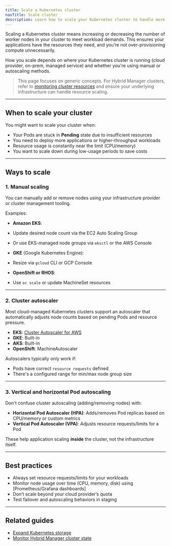 ```yaml
---
title: Scale a Kubernetes cluster
navTitle: Scale cluster
description: Learn how to scale your Kubernetes cluster to handle more workloads or reduce unused resources.
---
```


Scaling a Kubernetes cluster means increasing or decreasing the number of worker nodes in your cluster to meet workload demands. This ensures your applications have the resources they need, and you’re not over-provisioning compute unnecessarily.

How you scale depends on where your Kubernetes cluster is running (cloud provider, on-prem, managed service) and whether you're using manual or autoscaling methods.

> This page focuses on generic concepts. For Hybrid Manager clusters, refer to [monitoring cluster resources](/portal/kubernetes/learn/how-to/hybrid-manager/monitor-hybrid-manager-cluster-state) and ensure your underlying infrastructure can handle resource scaling.

---

## When to scale your cluster

You might want to scale your cluster when:

- Your Pods are stuck in **Pending** state due to insufficient resources
- You need to deploy more applications or higher-throughput workloads
- Resource usage is constantly near the limit (CPU/memory)
- You want to scale down during low-usage periods to save costs

---

## Ways to scale

### 1. Manual scaling

You can manually add or remove nodes using your infrastructure provider or cluster management tooling.

Examples:

- **Amazon EKS**:
- Update desired node count via the EC2 Auto Scaling Group
- Or use EKS-managed node groups via `eksctl` or the AWS Console

- **GKE** (Google Kubernetes Engine):
- Resize via `gcloud` CLI or GCP Console

- **OpenShift or RHOS**:
- Use `oc scale` or update MachineSet resources

---

### 2. Cluster autoscaler

Most cloud-managed Kubernetes clusters support an autoscaler that automatically adjusts node counts based on pending Pods and resource pressure.

- **EKS**: [Cluster Autoscaler for AWS](https://github.com/kubernetes/autoscaler/tree/master/cluster-autoscaler/cloudprovider/aws)
- **GKE**: Built-in
- **AKS**: Built-in
- **OpenShift**: MachineAutoscaler

Autoscalers typically only work if:

- Pods have correct `resource requests` defined
- There's a configured range for min/max node group size

---

### 3. Vertical and horizontal Pod autoscaling

Don't confuse cluster autoscaling (adding/removing nodes) with:

- **Horizontal Pod Autoscaler (HPA)**: Adds/removes Pod replicas based on CPU/memory or custom metrics
- **Vertical Pod Autoscaler (VPA)**: Adjusts resource requests/limits for a Pod

These help application scaling **inside** the cluster, not the infrastructure itself.

---

## Best practices

- Always set resource requests/limits for your workloads
- Monitor node usage over time (CPU, memory, disk) using [Prometheus/Grafana dashboards]
- Don’t scale beyond your cloud provider’s quota
- Test failover and autoscaling behaviors in staging

---

## Related guides

- [Expand Kubernetes storage](/portal/kubernetes/learn/how-to/expand-kubernetes-storage)
- [Monitor Hybrid Manager cluster state](/portal/kubernetes/learn/how-to/hybrid-manager/monitor-hybrid-manager-cluster-state)
